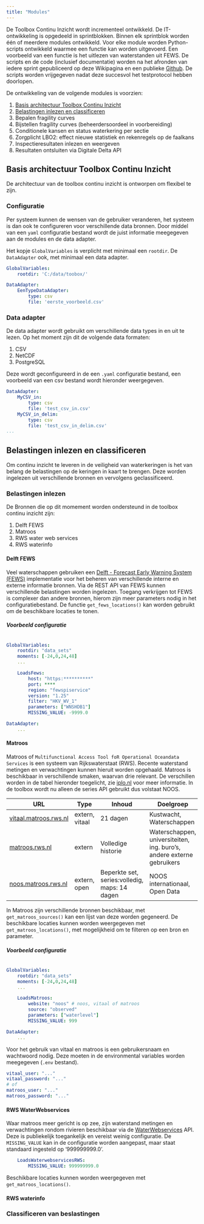 ```yaml
---
title: "Modules"
---
```


De Toolbox Continu Inzicht wordt incrementeel ontwikkeld. De IT-ontwikkeling is opgedeeld in sprintblokken. Binnen elk sprintblok worden één of meerdere modules ontwikkeld. Voor elke module worden Python-scripts ontwikkeld waarmee een functie kan worden uitgevoerd. Een voorbeeld van een functie is het uitlezen van waterstanden uit FEWS. De scripts en de code (inclusief documentatie) worden na het afronden van iedere sprint gepubliceerd op deze Wikipagina en een publieke [Github](https://github.com/continu-inzicht/toolbox-continu-inzicht). De scripts worden vrijgegeven nadat deze succesvol het testprotocol hebben doorlopen.

De ontwikkeling van de volgende modules is voorzien:

1.  [Basis architectuur Toolbox Continu Inzicht](#sec-architectuur)
2.  [Belastingen inlezen en classificeren](#sec-belastingen)
3.  Bepalen fragility curves
4.  Bijstellen fragility curves (beheerdersoordeel in voorbereiding)
5.  Conditionele kansen en status waterkering per sectie
6.  Zorgplicht LBO2: effect nieuwe statistiek en rekenregels op de faalkans
7.  Inspectieresultaten inlezen en weergeven
8.  Resultaten ontsluiten via Digitale Delta API

## Basis architectuur Toolbox Continu Inzicht {#sec-architectuur}

De architectuur van de toolbox continu inzicht is ontworpen om flexibel te zijn.

### Configuratie

Per systeem kunnen de wensen van de gebruiker veranderen, het systeem is dan ook te configureren voor verschillende data bronnen. Door middel van een `yaml` configuratie bestand wordt de juist informatie meegegeven aan de modules en de data adapter.

Het kopje `GlobalVariables` is verplicht met minimaal een `rootdir`. De `DataAdapter`  ook, met minimaal een data adapter. 
```yaml
GlobalVariables:
    rootdir: 'C:/data/toobox/'

DataAdapter:
    EenTypeDataAdapter: 
        type: csv
        file: 'eerste_voorbeeld.csv'
```

### Data adapter

De data adapter wordt gebruikt om verschillende data types in en uit te lezen. Op het moment zijn dit de volgende data formaten:

1.  CSV
2.  NetCDF
3.  PostgreSQL

Deze wordt geconfigureerd in de een `.yaml` configuratie bestand, een voorbeeld van een csv bestand wordt hieronder weergegeven. 

```yaml
DataAdapter:
    MyCSV_in: 
        type: csv
        file: 'test_csv_in.csv'
    MyCSV_in_delim: 
        type: csv
        file: 'test_csv_in_delim.csv'
...
```

## Belastingen inlezen en classificeren {#sec-belastingen}

Om continu inzicht te leveren in de veiligheid van waterkeringen is het van belang de belastingen op de keringen in kaart te brengen. Deze worden ingelezen uit verschillende bronnen en vervolgens geclassificeerd. 

### Belastingen inlezen

De Bronnen die op dit momement worden ondersteund in de toolbox continu inzicht zijn:

1. Delft FEWS
2. Matroos
3. RWS water web services
4. RWS waterinfo

#### Delft FEWS
Veel waterschappen gebruiken een [Delft - Forecast Early Warning System (FEWS)](https://www.deltares.nl/software-en-data/producten/delft-fews-zicht-op-verwachtingen) implementatie voor het beheren van verschillende interne en externe informatie bronnen. Via de REST API van FEWS kunnen verschillende belastingen worden ingelezen. Toegang verkrijgen tot FEWS is complexer dan andere bronnen, hierom zijn meer parameters nodig in het configuratiebestand.  De functie `get_fews_locations()` kan worden gebruikt om de beschikbare locaties te tonen. 

##### Voorbeeld configuratie
```Yaml

GlobalVariables:
    rootdir: "data_sets"  
    moments: [-24,0,24,48]
	...

    LoadsFews:
        host: "https:**********"
        port: ****
        region: "fewspiservice"
        version: "1.25"
        filter: "HKV_WV_1"
        parameters: ["WNSHDB1"]  
        MISSING_VALUE: -9999.0    

DataAdapter:
	...

```

#### Matroos
Matroos of `Multifunctional Access Tool foR Operational Oceandata Services` is een systeem van Rijkswaterstaat (RWS). Recente waterstand metingen en verwachtingen kunnen hieruit worden opgehaald.  Matroos is beschikbaar in verschillende smaken, waarvan drie relevant. De verschillen worden in de tabel hieronder toegelicht, zie [iplo.nl](https://iplo.nl/publish/pages/132743/nieuwsbrief-matroos-no-22-26-maart-2024.pdf) voor meer informatie. In de toolbox wordt nu alleen de series API gebruikt dus volstaat NOOS. 

| URL                                                     | Type           | Inhoud                                        | Doelgroep                                                             |
|---------------------------------------------------------|----------------|-----------------------------------------------|-----------------------------------------------------------------------|
| [vitaal.matroos.rws.nl](https://vitaal.matroos.rws.nl/) | extern, vitaal | 21 dagen                                      | Kustwacht, Waterschappen                                              |
| [matroos.rws.nl](https://matroos.rws.nl/)               | extern         | Volledige historie                            | Waterschappen, universiteiten, ing. buro's, andere externe gebruikers |
| [noos.matroos.rws.nl](https://noos.matroos.rws.nl/)     | extern, open   | Beperkte set, series:volledig, maps: 14 dagen | NOOS internationaal, Open Data                                        |

In Matroos zijn verschillende bronnen beschikbaar, met `get_matroos_sources()` kan een lijst van deze worden gegeneerd. De beschikbare locaties kunnen worden weergegeven met `get_matroos_locations()`, met mogelijkheid om te filteren op een bron en parameter. 

##### Voorbeeld configuratie

```Yaml

GlobalVariables:
    rootdir: "data_sets" 
    moments: [-24,0,24,48]
    ...

    LoadsMatroos:
        website: "noos" # noos, vitaal of matroos
        source: "observed"
        parameters: ["waterlevel"]
        MISSING_VALUE: 999

DataAdapter:
	...
```

Voor het gebruik van vitaal en matroos is een gebruikersnaam en wachtwoord nodig. Deze moeten in de environmental variables worden meegegeven (`.env` bestand). 

```yaml
vitaal_user: "..."
vitaal_password: "..."
# of 
matroos_user: "..."
matroos_password: "..."
```

#### RWS WaterWebservices

Waar matroos meer gericht is op zee, zijn waterstand metingen en verwachtingen rondom rivieren beschikbaar via de [WaterWebservices](https://rijkswaterstaatdata.nl/waterdata/) API. Deze is publiekelijk toegankelijk en vereist weinig configuratie. De `MISSING_VALUE` kan in de configuratie worden aangepast, maar staat standaard ingesteld op '999999999.0'.

```yaml
    LoadsWaterwebservicesRWS:
        MISSING_VALUE: 999999999.0
```

Beschikbare locaties kunnen worden weergegeven met `get_matroos_locations()`. 

#### RWS waterinfo



### Classificeren van beslastingen

```{=html}
<!-- ## Bepalen fragility curves {#sec-Bepalen-fragility-curves}

Tekst na uitvoering aan te vulen 


## Bijstellen fragility curves {#sec-Bijstellen-fragility-curves}

Tekst na uitvoering aan te vulen 


## Conditionele kansen en status waterkering per sectie  {#sec-Conditionele-kansen}

Tekst na uitvoering aan te vulen 


## Zorgplicht LBO2: effect nieuwe statistiek en rekenregels op de faalkans {#sec-Zorgplicht}

Tekst na uitvoering aan te vulen 


## Inspectieresultaten inlezen en weergeven {#sec-Resltaten-inlezen}

Tekst na uitvoering aan te vulen 


## Resultaten ontsluiten via Digitale Delta API {#sec-Resltaten-ontsluiten}

Tekst na uitvoering aan te vulen -->
```